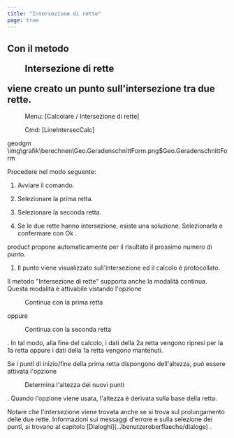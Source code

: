 ```yaml
---
title: "Intersezione di rette"
page: true
---
```

## Con il metodo  <Menu>Intersezione di rette</Menu>  viene creato un punto sull&#39;intersezione tra due rette.
 <Menu> Menu: [Calcolare / Intersezione di rette] </Menu> 
 <Menu> Cmd: [LineIntersecCalc] </Menu> 

 <Placeholder>geodgm</Placeholder><Image>\img\grafik\berechnen\Geo.GeradenschnittForm.png$Geo.GeradenschnittForm</Image>

Procedere nel modo seguente:

1. Avviare il comando.

2. Selezionare la prima retta.

3. Selezionare la seconda retta.

4. Se le due rette hanno intersezione, esiste una soluzione. Selezionarla e confermare con <Border>   Ok   </Border> .



<Success>
 <Placeholder>product</Placeholder> propone automaticamente per il risultato il prossimo numero di punto.
</Success>


1. Il punto viene visualizzato sull&#39;intersezione ed il calcolo &#232; protocollato.




Il metodo &quot;Intersezione di rette&quot; supporta anche la modalit&#224; continua. Questa modalit&#224; &#232; attivabile vistando l&#39;opzione  <Menu>Continua con la prima retta</Menu>  oppure  <Menu>Continua con la seconda retta</Menu> . In tal modo, alla fine del calcolo, i dati della 2a retta vengono ripresi per la 1a retta oppure i dati della 1a retta vengono mantenuti.

Se i punti di inizio/fine della prima retta dispongono dell&#39;altezza, pu&#242; essere attivata l&#39;opzione  <Menu>Determina l'altezza dei nuovi punti</Menu> . Quando l&#39;opzione viene usata, l&#39;altezza &#232; derivata sulla base della retta.

<Success>
Notare che l&#39;intersezione viene trovata anche se si trova sul prolungamento delle due rette.
</Success>


<Success>
Informazioni sui messaggi d&#39;errore e sulla selezione dei punti, si trovano al capitolo [Dialoghi](../benutzeroberflaeche/dialoge)
.
</Success>
